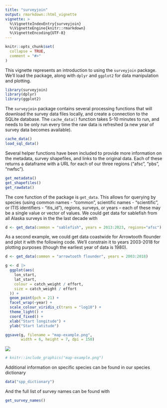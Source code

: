 ```yaml
---
title: "surveyjoin"
output: rmarkdown::html_vignette
vignette: >
  %\VignetteIndexEntry{surveyjoin}
  %\VignetteEngine{knitr::rmarkdown}
  %\VignetteEncoding{UTF-8}
---
```


```r
knitr::opts_chunk$set(
  collapse = TRUE,
  comment = "#>"
)
```

This vignette represents an introduction to using the `surveyjoin` package. We'll load the package, along with `dplyr` and `ggplot2` for data manipulation and plotting.

```r
library(surveyjoin)
library(dplyr)
library(ggplot2)
```

The `surveyjoin` package contains several processing functions that will download the survey data files locally, and create a connection to the SQLite database. The `cache_data()` function takes 5-10 minutes to run, and needs to be only run every time the raw data is refreshed (a new year of survey data becomes available).

```r
cache_data()
load_sql_data()
```

Several helper functions have been included to provide more information on the metadata, survey shapefiles, and links to the original data. Each of these returns a dataframe with a URL for each of our three regions ("afsc", "pbs", "nwfsc").

```r
get_metadata()
get_shapefiles()
get_rawdata()
```

The core function of the package is `get_data`. This allows for querying by species (using common names - "common", scientific names - "scientific", or ITIS identifiers - "itis_id"), regions, surveys, or years -- each of these may be a single value or vector of values. We could get data for sablefish from all Alaska surveys in the the last decade with

```r
d <- get_data(common = "sablefish", years = 2013:2023, regions="afsc")
```

As a second example, we could get data coastwide for Arrowtooth flounder and plot it with the following code. We'll constrain it to years 2003-2018 for plotting purposes (though the earliest year of data is 1980).

```r
d <- get_data(common = "arrowtooth flounder", years = 2003:2018)

g <- d |> 
  ggplot(aes(
    lon_start, 
    lat_start, 
    colour = catch_weight / effort, 
    size = catch_weight / effort
  )) +
  geom_point(pch = 21) + 
  facet_wrap(~year) +
  scale_colour_viridis_c(trans = "log10") +
  theme_light() +
  coord_fixed() + 
  xlab("Start longitude") + 
  ylab("Start latitude")

ggsave(g, filename = "map-example.png", 
       width = 6, height = 7, dpi = 150)

```

![](../man/figures/map-example.png)

```r
# knitr::include_graphics("map-example.png")
```

Additional information on specific species can be found in our species dictionary

```r
data("spp_dictionary")
```

And the full list of survey names can be found with

```r
get_survey_names()
```


